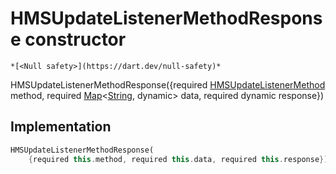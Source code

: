 # HMSUpdateListenerMethodResponse constructor

    *[<Null safety>](https://dart.dev/null-safety)*

HMSUpdateListenerMethodResponse({required [HMSUpdateListenerMethod](../../enum_hms_update_listener_method/HMSUpdateListenerMethod-class) method, required [Map](https://api.flutter.dev/flutter/dart-core/Map-class.html)&lt;[String](https://api.flutter.dev/flutter/dart-core/String-class.html), dynamic> data, required dynamic response})

## Implementation

```dart
HMSUpdateListenerMethodResponse(
    {required this.method, required this.data, required this.response});
```
